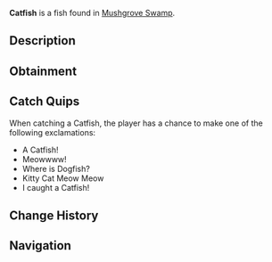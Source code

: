{{FishInfobox
|image          = Catfish.png
|rarity         = Rare
|sea            = First Sea
|location       = [[Mushgrove Swamp]]
|sublocation    = 
|sources        = Fishing Rod
|radar_location = 
|xp             = 120
|weather        = Foggy
|time           = Night
|season         = Autumn, Summer
|bait           = Worm
|base_weight    = 15
|base_value     = 300
|weight_range   = 10
|base_chance    = 20
|base_resil     = 30
}}
'''Catfish''' is a {{Rarity|Rare}} fish found in [[Mushgrove Swamp]].

== Description ==
{{Description|The Catfish is a large, whiskered bottom-dweller with a sturdy build and smooth, scale-less skin. Known for its whisker-like barbels, which help it sense food in murky waters of Mushgrove Swamp, the catfish is a resilient and adaptable fish.|Bestiary Entry}}

== Obtainment ==
{{Description|Can be found in Mushgrove Swamp during the night.|Bestiary Hint}}
{{Fish Availability|
Mushgrove Swamp
|top_rods      = 
Krampus's Rod\146913.35\200647.88;
Magma Rod\139453.71\190459.83;
Plastic Rod\127643.73\174253.34;
Leviathan's Fang Rod\122131.8\164877.25;
Trident Rod\103624.65\152403.77;
Flimsy Rod\66508.83\181540.01;
Fast Rod\82197.48\173776.03;
Free Spirit Rod\102323.15\150489.61;
Astralhook Rod\91573.09\98185.62;
Ethereal Prism Rod\91490.29\98563.37;
Seraphic Rod\87623.91\98714.75;
No-Life Rod\87134.77\107229.58;
Rod Of The Forgotten Fang\81804.09\95321.66;
Challenger's Rod\78755.4\95229.45;
Blazebringer Rod\75725.27\92907.04;
Rod Of The Depths\73230.22\86426.3;
Rod Of The Exalted One\72585.22\87669.28;
Zeus Rod\71313.99\87632.43;
Verdant Shear Rod\70138.79\87706.62;
Depthseeker Rod\64292.59\81474.71;
Avalanche Rod\57873.54\73540.95;
Volcanic Rod\55569.2\69288.08;
Training Rod\42546.18\108539.62;
Steady Rod\22671.38\24550.75
|recommended   = Trident Rod
}}

== Catch Quips ==
When catching a Catfish, the player has a chance to make one of the following exclamations:
* A Catfish!
* Meowwww!
* Where is Dogfish?
* Kitty Cat Meow Meow
* I caught a Catfish!

== Change History ==
{{Change History|{{subst:Current Version}}}}

== Navigation ==
{{Fish Navbox|Mushgrove Swamp}}